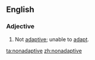 ==English==
===Adjective===
{{en-adj}}
# Not [[adaptive]]; unable to [[adapt]].

[[ta:nonadaptive]]
[[zh:nonadaptive]]